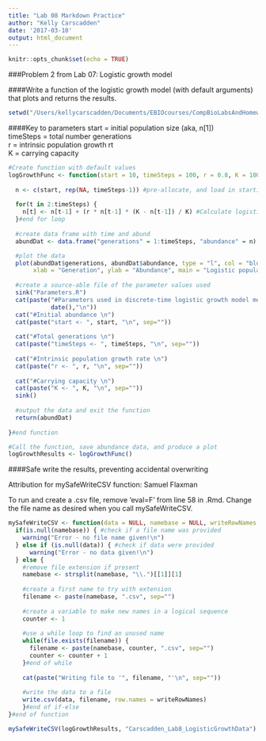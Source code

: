 ```yaml
---
title: "Lab 08 Markdown Practice"
author: "Kelly Carscadden"
date: '2017-03-10'
output: html_document
---
```


```r
knitr::opts_chunk$set(echo = TRUE)
```

###Problem 2 from Lab 07: Logistic growth model

####Write a function of the logistic growth model (with default arguments) that plots and returns the results.

```r
setwd("/Users/kellycarscadden/Documents/EBIOcourses/CompBioLabsAndHomework/Lab08/")
```

####Key to parameters
start = initial population size (aka, n[1])  
timeSteps = total number generations  
r = intrinsic population growth rt  
K = carrying capacity

```r
#Create function with default values
logGrowthFunc <- function(start = 10, timeSteps = 100, r = 0.8, K = 1000) {
  
  n <- c(start, rep(NA, timeSteps-1)) #pre-allocate, and load in starting population size
  
  for(t in 2:timeSteps) {
    n[t] <- n[t-1] + (r * n[t-1] * (K - n[t-1]) / K) #Calculate logistic growth
  }#end for loop
  
  #create data frame with time and abund
  abundDat <- data.frame("generations" = 1:timeSteps, "abundance" = n)

  #plot the data
  plot(abundDat$generations, abundDat$abundance, type = "l", col = "blue",
       xlab = "Generation", ylab = "Abundance", main = "Logistic population growth")
  
  #create a source-able file of the parameter values used 
  sink("Parameters.R")
  cat(paste("#Parameters used in discrete-time logistic growth model model run on ",
            date(),"\n"))
  cat("#Initial abundance \n")
  cat(paste("start <- ", start, "\n", sep=""))
  
  cat("#Total generations \n")
  cat(paste("timeSteps <- ", timeSteps, "\n", sep=""))
  
  cat("#Intrinsic population growth rate \n")
  cat(paste("r <- ", r, "\n", sep=""))
  
  cat("#Carrying capacity \n")
  cat(paste("K <- ", K, "\n", sep=""))
  sink()
  
  #output the data and exit the function
  return(abundDat) 
  
}#end function

#Call the function, save abundance data, and produce a plot
logGrowthResults <- logGrowthFunc()
```

####Safe write the results, preventing accidental overwriting

Attribution for mySafeWriteCSV function: Samuel Flaxman

To run and create a .csv file, remove 'eval=F' from line 58 in .Rmd.
Change the file name as desired when you call mySafeWriteCSV.
```r
mySafeWriteCSV <- function(data = NULL, namebase = NULL, writeRowNames = F) {
  if(is.null(namebase)) { #check if a file name was provided
    warning("Error - no file name given!\n")
  } else if (is.null(data)) { #check if data were provided
      warning("Error - no data given!\n")
  } else {
    #remove file extension if present
    namebase <- strsplit(namebase, "\\.")[[1]][1]
    
    #create a first name to try with extension
    filename <- paste(namebase, ".csv", sep="")
    
    #create a variable to make new names in a logical sequence
    counter <- 1
    
    #use a while loop to find an unused name
    while(file.exists(filename)) {
      filename <- paste(namebase, counter, ".csv", sep="")
      counter <- counter + 1
    }#end of while
    
    cat(paste("Writing file to '", filename, "'\n", sep=""))
    
    #write the data to a file
    write.csv(data, filename, row.names = writeRowNames)
    }#end of if-else
}#end of function

mySafeWriteCSV(logGrowthResults, "Carscadden_Lab8_LogisticGrowthData")
```
